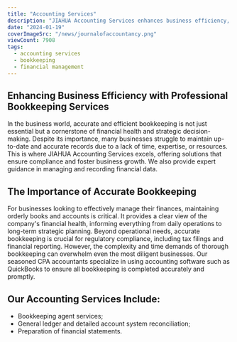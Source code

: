 ```yaml
---
title: "Accounting Services"
description: "JIAHUA Accounting Services enhances business efficiency, ensures compliance, and fosters growth through professional bookkeeping solutions. Services include bookkeeping, ledger reconciliation, and financial statement preparation."
date: "2024-01-19"
coverImageSrc: "/news/journalofaccountancy.png"
viewCount: 7908
tags:
  - accounting services
  - bookkeeping
  - financial management
---
```


## Enhancing Business Efficiency with Professional Bookkeeping Services

In the business world, accurate and efficient bookkeeping is not just essential but a cornerstone of financial health and strategic decision-making. Despite its importance, many businesses struggle to maintain up-to-date and accurate records due to a lack of time, expertise, or resources. This is where JIAHUA Accounting Services excels, offering solutions that ensure compliance and foster business growth. We also provide expert guidance in managing and recording financial data.

## The Importance of Accurate Bookkeeping

For businesses looking to effectively manage their finances, maintaining orderly books and accounts is critical. It provides a clear view of the company's financial health, informing everything from daily operations to long-term strategic planning. Beyond operational needs, accurate bookkeeping is crucial for regulatory compliance, including tax filings and financial reporting. However, the complexity and time demands of thorough bookkeeping can overwhelm even the most diligent businesses. Our seasoned CPA accountants specialize in using accounting software such as QuickBooks to ensure all bookkeeping is completed accurately and promptly.

## Our Accounting Services Include:

- Bookkeeping agent services;
- General ledger and detailed account system reconciliation;
- Preparation of financial statements.